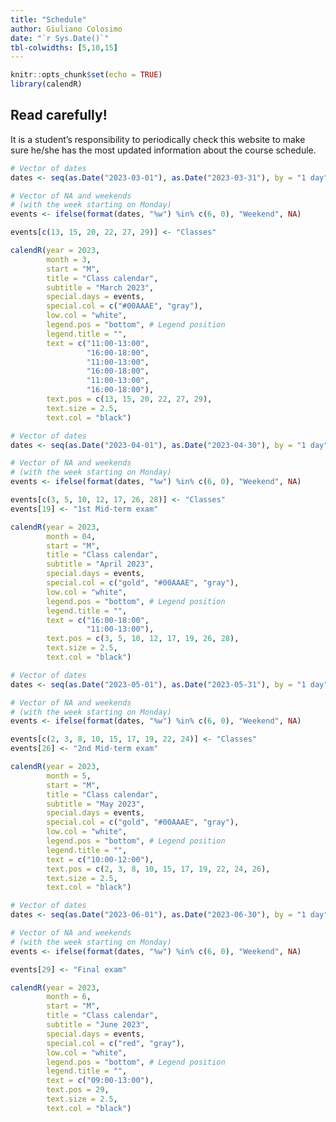```yaml
---
title: "Schedule"
author: Giuliano Colosimo
date: "`r Sys.Date()`"
tbl-colwidths: [5,10,15]
---
```


```r
knitr::opts_chunk$set(echo = TRUE)
library(calendR)
```

::: callout-important
## Read carefully!

It is a student's responsibility to periodically check this website to make sure he/she has the most updated information about the course schedule.
:::

```r
# Vector of dates
dates <- seq(as.Date("2023-03-01"), as.Date("2023-03-31"), by = "1 day")

# Vector of NA and weekends
# (with the week starting on Monday)
events <- ifelse(format(dates, "%w") %in% c(6, 0), "Weekend", NA)

events[c(13, 15, 20, 22, 27, 29)] <- "Classes"

calendR(year = 2023, 
        month = 3, 
        start = "M",
        title = "Class calendar",
        subtitle = "March 2023",
        special.days = events,
        special.col = c("#00AAAE", "gray"),
        low.col = "white",
        legend.pos = "bottom", # Legend position
        legend.title = "",
        text = c("11:00-13:00",
                 "16:00-18:00", 
                 "11:00-13:00",
                 "16:00-18:00",
                 "11:00-13:00",
                 "16:00-18:00"),             
        text.pos = c(13, 15, 20, 22, 27, 29),        
        text.size = 2.5,              
        text.col = "black")
```

```r
# Vector of dates
dates <- seq(as.Date("2023-04-01"), as.Date("2023-04-30"), by = "1 day")

# Vector of NA and weekends
# (with the week starting on Monday)
events <- ifelse(format(dates, "%w") %in% c(6, 0), "Weekend", NA)

events[c(3, 5, 10, 12, 17, 26, 28)] <- "Classes"
events[19] <- "1st Mid-term exam"

calendR(year = 2023, 
        month = 04, 
        start = "M",
        title = "Class calendar",
        subtitle = "April 2023",
        special.days = events,
        special.col = c("gold", "#00AAAE", "gray"),
        low.col = "white",
        legend.pos = "bottom", # Legend position
        legend.title = "",
        text = c("16:00-18:00",
                 "11:00-13:00"),             
        text.pos = c(3, 5, 10, 12, 17, 19, 26, 28),        
        text.size = 2.5,              
        text.col = "black")
```

```r
# Vector of dates
dates <- seq(as.Date("2023-05-01"), as.Date("2023-05-31"), by = "1 day")

# Vector of NA and weekends
# (with the week starting on Monday)
events <- ifelse(format(dates, "%w") %in% c(6, 0), "Weekend", NA)

events[c(2, 3, 8, 10, 15, 17, 19, 22, 24)] <- "Classes"
events[26] <- "2nd Mid-term exam"

calendR(year = 2023, 
        month = 5, 
        start = "M",
        title = "Class calendar",
        subtitle = "May 2023",
        special.days = events,
        special.col = c("gold", "#00AAAE", "gray"),
        low.col = "white",
        legend.pos = "bottom", # Legend position
        legend.title = "",
        text = c("10:00-12:00"),             
        text.pos = c(2, 3, 8, 10, 15, 17, 19, 22, 24, 26),        
        text.size = 2.5,              
        text.col = "black")
```

```r
# Vector of dates
dates <- seq(as.Date("2023-06-01"), as.Date("2023-06-30"), by = "1 day")

# Vector of NA and weekends
# (with the week starting on Monday)
events <- ifelse(format(dates, "%w") %in% c(6, 0), "Weekend", NA)

events[29] <- "Final exam"

calendR(year = 2023, 
        month = 6, 
        start = "M",
        title = "Class calendar",
        subtitle = "June 2023",
        special.days = events,
        special.col = c("red", "gray"),
        low.col = "white",
        legend.pos = "bottom", # Legend position
        legend.title = "",
        text = c("09:00-13:00"),             
        text.pos = 29,        
        text.size = 2.5,              
        text.col = "black")
```

